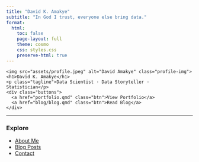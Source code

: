 ```yaml
---
title: "David K. Amakye"
subtitle: "In God I trust, everyone else bring data."
format:
  html:
    toc: false
    page-layout: full
    theme: cosmo
    css: styles.css
    preserve-html: true
---
```


<!-- Hero Section -->
<div class="hero" id="home">
  <div class="overlay"></div>
  <div class="hero-content">
    <img src="assets/profile.jpeg" alt="David Amakye" class="profile-img">
    <h1>David K. Amakye</h1>
    <p class="tagline">Data Scientist · Data Storyteller · Statistician</p>
    <div class="buttons">
      <a href="portfolio.qmd" class="btn">View Portfolio</a>
      <a href="blog/blog.qmd" class="btn">Read Blog</a>
    </div>
  </div>
</div>

---

### Explore

- [About Me](about.qmd)
- [Blog Posts](blog/blog.qmd)
- [Contact](contact.qmd)
